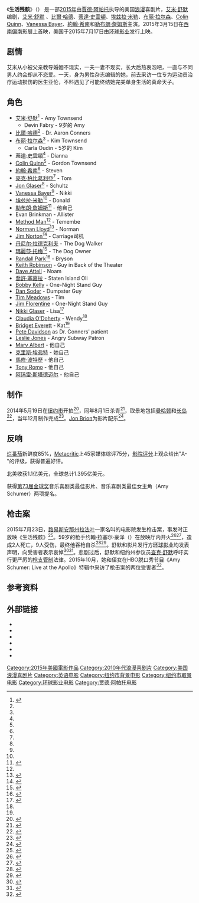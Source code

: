 {{NoteTA
|G1=Movie
|G2=Show
|T=zh-tw:姐姐愛最大;zh-hk:姐姐愛最大;zh-Hans:生活残骸;
|1=zh-tw:姐姐愛最大;zh-hk:姐姐愛最大;zh-Hans:生活残骸;
}}

{{Infobox film
| name           = 姐姐愛最大
| original_name  = {{lang|en|Trainwreck}}
| image          = Trainwreck poster.jpg
| alt            =
| caption        = 电影海报
| director       = [[賈德·阿帕托|賈德·阿帕托]]
| producer       = {{Plain list |
* Judd Apatow
* {{link-en|巴里·孟德爾|Barry Mendel}}
}}
| writer         = [[艾米·舒默|艾米·舒默]]
| starring       = {{Plain list |
* [[艾米·舒默|艾米·舒默]]
* [[比爾·哈德|比爾·哈德]]
* [[布丽·拉尔森|布丽·拉尔森]]
* [[Colin_Quinn|Colin Quinn]]
* [[約翰·希南|約翰·希南]]
* [[Vanessa_Bayer|Vanessa Bayer]]
* [[麥克·柏比葛利亞|麥克·柏比葛利亞]]
* [[埃兹拉·米勒|埃兹拉·米勒]]
* [[蒂達·史雲頓|蒂達·史雲頓]]
* [[勒布朗·詹姆斯|勒布朗·詹姆斯]]
}}
| music          = [[Jon_Brion|Jon Brion]]
| cinematography = Jody Lee Lipes
| editing        = Paul Zucker
| studio         = [[Apatow_Productions|Apatow Productions]]
| distributor    = [[环球影业|环球影业]]
| released       = {{Film date|2015|03|15|[[西南偏南|SXSW]]|2015|07|17|美国}}
| runtime        = 124 分钟<!--Theatrical runtime: 124:39--><ref>{{cite web | url=http://www.bbfc.co.uk/releases/trainwreck-film | title=''TRAINWRECK'' (15) | work=[[英國電影分級委員會|英國電影分級委員會]] | date=July 22, 2015 | accessdate=July 22, 2015 | archive-date=2015-07-23 | archive-url=https://web.archive.org/web/20150723004031/http://www.bbfc.co.uk/releases/trainwreck-film | dead-url=no }}</ref>
| country        = {{USA}}
| language       = 英语
| budget         = $3500万
| gross          = $1.395亿<ref name="mojo">{{cite web|url=http://www.boxofficemojo.com/movies/?id=trainwreck15.htm|title=Trainwreck (2015)|work=[[Box_Office_Mojo|Box Office Mojo]]|publisher=([[亞馬遜公司|亞馬遜公司]])|accessdate=November 28, 2015|archive-date=2015-12-31|archive-url=https://web.archive.org/web/20151231092050/http://www.boxofficemojo.com/movies/?id=trainwreck15.htm|dead-url=no}}</ref>
| cn_name = 生活残骸
| hk_name = 姐姐愛最大
| tw_name = 姐姐愛最大
}}

《'''生活残骸'''》（{{lang-en|''Trainwreck''}}）
是一部[[2015年電影|2015年]]由[[賈德·阿帕托|賈德·阿帕托]]执导的美国[[愛情片|浪漫]]喜剧片，[[艾米·舒默|艾米·舒默]]编剧，[[艾米·舒默|艾米·舒默]] 、[[比爾·哈德|比爾·哈德]]、[[蒂達·史雲頓|蒂達·史雲頓]]、[[埃兹拉·米勒|埃兹拉·米勒]]、[[布丽·拉尔森|布丽·拉尔森]]、[[Colin_Quinn|Colin Quinn]]、[[Vanessa_Bayer|Vanessa Bayer]]、[[約翰·希南|約翰·希南]]和[[勒布朗·詹姆斯|勒布朗·詹姆斯]]主演。2015年3月15日在[[西南偏南|西南偏南]]影展上首映，美国于2015年7月17日由[[环球影业|环球影业]]发行上映。

== 剧情 ==
艾米从小被父亲教导婚姻不现实，一夫一妻不现实，长大后热衷泡吧，一直与不同男人约会却从不恋爱。一天，身为男性杂志编辑的她，前去采访一位专为运动员治疗运动损伤的医生亚伦，不料遇见了可能终结她完美单身生活的真命天子。

== 角色 ==
{{div col|colwidth=20em}}
* [[艾米·舒默|艾米·舒默]]<ref name="slashfilm1">{{cite web |url=http://www.slashfilm.com/judd-apatow-trainwreck-casting/ |title=Judd Apatow's 'Trainwreck' Casts Up: Tilda Swinton, Barkhad Abdi and John Cena Sign On |publisher=Slashfilm.com |date=March 18, 2014 |accessdate=May 21, 2014 |archive-date=2015-06-17 |archive-url=https://web.archive.org/web/20150617020507/http://www.slashfilm.com/judd-apatow-trainwreck-casting |dead-url=no }}</ref> - Amy Townsend
** Devin Fabry - 9岁的 Amy
* [[比爾·哈德|比爾·哈德]]<ref name="slashfilm1" /> - Dr. Aaron Conners
* [[布丽·拉尔森|布丽·拉尔森]]<ref name="slashfilm1" /> - Kim Townsend
** Carla Oudin - 5岁的 Kim
* [[蒂達·史雲頓|蒂達·史雲頓]]<ref name="slashfilm1" /> - Dianna
* [[Colin_Quinn|Colin Quinn]]<ref name="slashfilm1" /> - Gordon Townsend
* [[約翰·希南|約翰·希南]]<ref name="slashfilm1" /> - Steven
* [[麥克·柏比葛利亞|麥克·柏比葛利亞]]<ref name="slashfilm1" /> - Tom
* [[Jon_Glaser|Jon Glaser]]<ref name="slashfilm1" /> - Schultz
* [[Vanessa_Bayer|Vanessa Bayer]]<ref name="slashfilm1" /> - Nikki
* [[埃兹拉·米勒|埃兹拉·米勒]]<ref name="slashfilm1" /> - Donald
* [[勒布朗·詹姆斯|勒布朗·詹姆斯]]<ref name="hollywoodreporter1">{{cite web |url=http://www.hollywoodreporter.com/news/lebron-james-method-man-join-702134 |title=LeBron James, Method Man Join Judd Apatow's 'Trainwreck' |publisher=The Hollywood Reporter |date=May 7, 2014 |accessdate=May 21, 2014 |archive-date=2015-06-27 |archive-url=https://web.archive.org/web/20150627141302/http://www.hollywoodreporter.com/news/lebron-james-method-man-join-702134 |dead-url=no }}</ref> - 他自己
* Evan Brinkman - Allister
* [[Method_Man|Method Man]]<ref name="hollywoodreporter1" /> - Temembe
* [[Norman_Lloyd|Norman Lloyd]]<ref>{{cite web |url=https://twitter.com/JuddApatow/status/467500339818934272 |title=Twitter / JuddApatow: This week we start shooting |publisher=Twitter.com |date= |accessdate=May 22, 2014 |archive-date=2014-05-22 |archive-url=https://web.archive.org/web/20140522192904/https://twitter.com/JuddApatow/status/467500339818934272 |dead-url=no }}</ref> - Norman
* [[Jim_Norton_(American_comedian)|Jim Norton]]<ref>{{cite web |url=https://twitter.com/JuddApatow/status/482361220406980608 |title=Twitter / JuddApatow: This is happening right now. |publisher=Twitter.com |date= |accessdate=June 27, 2014 |archive-date=2016-01-01 |archive-url=https://web.archive.org/web/20160101144309/https://twitter.com/JuddApatow/status/482361220406980608 |dead-url=no }}</ref> - Carriage司机 
* [[丹尼尔·拉德克利夫|丹尼尔·拉德克利夫]] - The Dog Walker
* [[瑪麗莎·托梅|瑪麗莎·托梅]]<ref name=Tomei>{{cite news|last1=Ge|first1=Linda|title=Marisa Tomei and Daniel Radcliffe Join Judd Apatow's ‘Trainwreck’|url=http://www.thewrap.com/daniel-radcliffe-and-marisa-tomei-join-judd-apatows-trainwreck/|accessdate=July 2, 2014|publisher=thewrap.com|date=July 1, 2014|archive-date=2014-08-05|archive-url=https://web.archive.org/web/20140805203045/http://www.thewrap.com/daniel-radcliffe-and-marisa-tomei-join-judd-apatows-trainwreck/|dead-url=no}}</ref> - The Dog Owner
* [[Randall_Park|Randall Park]]<ref>{{cite web |url=http://www.wsj.com/articles/randall-park-on-abcs-new-fresh-off-the-boat-1423067322 |title=Randall Park on ABC’s New ‘Fresh Off the Boat’ |publisher=''The Wall Street Journal'' |date=February 4, 2015 |accessdate=February 23, 2015 |archive-date=2015-08-18 |archive-url=https://web.archive.org/web/20150818090135/http://www.wsj.com/articles/randall-park-on-abcs-new-fresh-off-the-boat-1423067322 |dead-url=no }}</ref> - Bryson
* [[Keith_Robinson|Keith Robinson]] - Guy in Back of the Theater
* [[Dave_Attell|Dave Attell]] - Noam
* [[喬許·塞嘉拉|喬許·塞嘉拉]] - Staten Island Oli
* [[Bobby_Kelly|Bobby Kelly]] - One-Night Stand Guy
* [[Dan_Soder|Dan Soder]] - Dumpster Guy
* [[Tim_Meadows|Tim Meadows]] - Tim
* [[Jim_Florentine|Jim Florentine]] - One-Night Stand Guy
* [[Nikki_Glaser|Nikki Glaser]] - Lisa<ref name="comingsoon.net">{{cite web |last=Douglas |first=Edward |url=http://www.comingsoon.net/movies/features/434173-from-the-set-of-amy-schumer-and-judd-apatows-trainwreck |title=From the Set of Amy Schumer and Judd Apatow's Trainwreck |publisher=ComingSoon.net |date=April 29, 2015 |accessdate=July 18, 2015 |archive-date=2015-10-01 |archive-url=https://web.archive.org/web/20151001180004/http://www.comingsoon.net/movies/features/434173-from-the-set-of-amy-schumer-and-judd-apatows-trainwreck |dead-url=no }}</ref>
* [[Claudia_O'Doherty|Claudia O'Doherty]] - Wendy<ref name="comingsoon.net" />
* [[Bridget_Everett|Bridget Everett]] - Kat<ref name="comingsoon.net" />
* [[Pete_Davidson|Pete Davidson]] as Dr. Conners' patient
* [[Leslie_Jones|Leslie Jones]] - Angry Subway Patron
* [[Marv_Albert|Marv Albert]] - 他自己
* [[克里斯·埃弗特|克里斯·埃弗特]] - 她自己
* [[馬修·波特歷|馬修·波特歷]] - 他自己
* [[Tony_Romo|Tony Romo]] - 他自己
* [[阿玛雷·斯塔德迈尔|阿玛雷·斯塔德迈尔]] - 他自己
{{div col end}}

== 制作 ==
2014年5月19日在[[纽约市|纽约市]]开拍<ref>{{cite web |url=http://www.studiosystemnews.com/on-the-set-for-51914-christoph-waltz-starrer-tulip-fever-starts-for-the-weinstein-co/ |title=On The Set For 5/19/14: Christoph Waltz-Starrer ‘Tulip Fever’ Starts For The Weinstein Co. |publisher=Studiosystemnews.com |date= |accessdate=May 21, 2014 |archive-date=2020-07-22 |archive-url=https://web.archive.org/web/20200722123533/http://www.studiosystemnews.com/on-the-set-for-51914-christoph-waltz-starrer-tulip-fever-starts-for-the-weinstein-co/ |dead-url=no }}</ref>，同年8月1日杀青<ref>{{cite web |url=https://twitter.com/amyschumer/status/495460170450079744 |title=Twitter / amyschumer: Wrapped #Trainwreck |publisher=Twitter.com |date=August 1, 2014 |accessdate=August 5, 2014 |archive-date=2016-03-05 |archive-url=https://web.archive.org/web/20160305144238/https://twitter.com/amyschumer/status/495460170450079744 |dead-url=no }}</ref>，取景地包括[[曼哈顿|曼哈顿]]和[[长岛|长岛]]<ref>{{cite news|last1=Christine|title=First look at Judd Apatow filming ‘Trainwreck’ in NYC|url=http://www.onlocationvacations.com/2014/06/02/first-look-at-judd-apatow-filming-trainwreck-in-nyc/#more-54873|accessdate=June 3, 2014|publisher=onlocationvacations.com|date=June 2, 2014|archive-date=2019-12-18|archive-url=https://web.archive.org/web/20191218042531/https://onlocationvacations.com/2014/06/02/first-look-at-judd-apatow-filming-trainwreck-in-nyc/#more-54873|dead-url=yes}}</ref>，当年12月制作完成<ref>{{cite web|url= http://www.thecredits.org/2015/07/trainwreck-editor-loves-mistakes-it-feels-real/|title= Trainwreck Editor Loves Mistakes: ‘It Feels Real’ | The Credits|first= Sarah|last= Sluis|work= thecredits.org|date= July 15, 2015|quote= From the shoot in May until the team finalized the picture around December|accessdate= July 28, 2015|archive-date= 2015-09-05|archive-url= https://web.archive.org/web/20150905083822/http://www.thecredits.org/2015/07/trainwreck-editor-loves-mistakes-it-feels-real/|dead-url= no}}</ref>。[[Jon_Brion|Jon Brion]]为影片配乐<ref>{{cite news|title=Jon Brion to Score Judd Apatow’s ‘Trainwreck’|url=http://filmmusicreporter.com/2014/12/12/jon-brion-to-score-judd-apatows-trainwreck/|accessdate=December 14, 2014|publisher=filmmusicreporter.com|date=December 12, 2014|archive-date=2020-05-16|archive-url=https://web.archive.org/web/20200516191527/https://filmmusicreporter.com/2014/12/12/jon-brion-to-score-judd-apatows-trainwreck/|dead-url=no}}</ref>。

== 反响 ==
[[烂番茄|烂番茄]]新鲜度85%，[[Metacritic|Metacritic]]上45家媒体综评75分，[[影院评分|影院评分]]上观众给出"A-"的评级，获得普遍好评。

北美收获1.1亿美元，全球总计1.395亿美元。

获得[[第73届金球奖|第73届金球奖]]音乐喜剧类最佳影片、音乐喜剧类最佳女主角（Amy Schumer）两项提名。

== 枪击案 ==
{{main|2015年拉法叶市枪击案}}
2015年7月23日，[[路易斯安那州|路易斯安那州]][[拉法叶|拉法叶]]一家名叫{{lang|en|The Grand 16 Theater}}的电影院发生枪击案，事发时正放映《生活残骸》<ref name=washington-post-layfayette-louisiana-shooting>{{cite news|url=http://www.washingtonpost.com/news/morning-mix/wp/2015/07/23/gunman-opens-fire-on-la-movie-theater-injuring-several-before-killing-himself/|title=Gunman opens fire on La. movie theater, injuring several before killing himself|first=Sarah|last=Kaplan|work=The Washington Post|date=2015-07-23|accessdate=2015-07-24|archive-date=2015-07-24|archive-url=https://web.archive.org/web/20150724084033/http://www.washingtonpost.com/news/morning-mix/wp/2015/07/23/gunman-opens-fire-on-la-movie-theater-injuring-several-before-killing-himself/|dead-url=no}}</ref>。59岁的枪手约翰·拉塞尔·豪泽（{{lang|en|John Russell Houser}}）在放映厅内开火<ref>{{cite web|url=http://www.bbc.com/news/world-us-canada-33654509|title=Louisiana cinema shooting: Lafayette gunman 'had violent past'|publisher=BBC News|date=2015-07-24|accessdate=2015-07-24|archive-date=2020-11-12|archive-url=https://web.archive.org/web/20201112034617/https://www.bbc.com/news/world-us-canada-33654509|dead-url=no}}</ref><ref>{{cite web|url=http://abcnews.go.com/US/lafayette-louisiana-movie-theater-gunman-idd-john-russell/story?id=32653062|title=Lafayette, Louisiana, Movie Theater Gunman ID'd as John Russell Houser, 59, of Alabama|publisher=ABC News|date=2015-07-24|accessdate=2015-07-24|archive-date=2020-11-12|archive-url=https://web.archive.org/web/20201112010742/https://abcnews.go.com/US/lafayette-louisiana-movie-theater-gunman-idd-john-russell/story?id=32653062|dead-url=no}}</ref>，造成2人死亡，9人受伤，最终他吞枪自杀<ref>{{cite web|url=http://www.msn.com/en-us/news/us/police-theater-gunman-was-drifter-who-planned-to-escape/ar-AAdqs49|title=Wife filed 2008 protective order on theater gunman|publisher=MSN|date=2015-07-24|accessdate=2015-07-24|archive-url=https://web.archive.org/web/20150724212709/http://www.msn.com/en-us/news/us/police-theater-gunman-was-drifter-who-planned-to-escape/ar-AAdqs49|archive-date=2015-07-24|dead-url=yes}}</ref><ref>{{cite web|url=http://www.latimes.com/local/california/la-me-todays-headlines-html-20150724-htmlstory.html|title=Today: Deadly Rampage in Louisiana Theater.|work=Los Angeles Times|date=2015-07-24|accessdate=2015-07-24|archive-date=2019-11-29|archive-url=https://web.archive.org/web/20191129041511/https://www.latimes.com/local/california/la-me-todays-headlines-html-20150724-htmlstory.html|dead-url=no}}</ref>。舒默和影片发行方[[环球影业|环球影业]]均发表声明，向受害者表示哀悼<ref>{{cite news|first=Tara|last=Fowler|title=Amy Schumer Says Her 'Heart Is Broken' over Trainwreck Shooting That Left 3 Dead and 9 Wounded|url=http://www.people.com/article/trainwreck-shooting-amy-schumers-heart-is-broken|accessdate=2015-07-24|work=People|date=2015-07-24|archive-date=2018-08-13|archive-url=https://web.archive.org/web/20180813071323/https://people.com/article/trainwreck-shooting-amy-schumers-heart-is-broken/|dead-url=no}}</ref><ref name=maane>{{cite news|last=Khatchatourian|first=Maane|title=Universal, Louisiana Theater Owner Respond to ‘Trainwreck’ Shooting, ‘Senseless Tragedy’|date=2015-07-24|work=Variety|url=http://variety.com/2015/film/news/trainwreck-shooting-universal-reacts-1201548111/|accessdate=2015-07-29|archive-date=2021-01-25|archive-url=https://web.archive.org/web/20210125095616/https://variety.com/2015/film/news/trainwreck-shooting-universal-reacts-1201548111/|dead-url=no}}</ref>。悲剧过后，舒默和纽约州参议员[[查克·舒默|查克·舒默]]呼吁实行更严厉的[[枪支管制|枪支管制]]法律。2015年10月，她和侄女在HBO脱口秀节目《Amy Schumer: Live at the Apollo》特辑中采访了枪击案的两位受害者<ref>{{cite news|first=Lindsay|last=Kimble|title=Amy Schumer Continues Her Campaign to End Gun Violence: "We Need A Public Outcry"|url=http://www.people.com/article/amy-schumer-asks-fans-to-write-congress-gun-control|accessdate=2015-11-04|work=People|date=2015-10-26|archive-date=2016-03-04|archive-url=https://web.archive.org/web/20160304105206/http://www.people.com/article/amy-schumer-asks-fans-to-write-congress-gun-control|dead-url=no}}</ref>。

== 参考资料 ==
{{Reflist|2}}

== 外部链接 ==
* {{IMDb title|3152624}}
* {{mojo title|trainwreck15}}
* {{rotten-tomatoes|trainwreck}}
* {{metacritic film|trainwreck}}
* {{Mtime|208765}}
* {{douban}}

{{賈德·阿帕托}}
{{DEFAULTSORT:Trainwreck}}
[[Category:2015年美國電影作品|Category:2015年美國電影作品]]
[[Category:2010年代浪漫喜剧片|Category:2010年代浪漫喜剧片]]
[[Category:美国浪漫喜剧片|Category:美国浪漫喜剧片]]
[[Category:英语电影|Category:英语电影]]
[[Category:纽约市背景电影|Category:纽约市背景电影]]
[[Category:纽约市取景电影|Category:纽约市取景电影]]
[[Category:环球影业电影|Category:环球影业电影]]
[[Category:贾德·阿帕托电影|Category:贾德·阿帕托电影]]